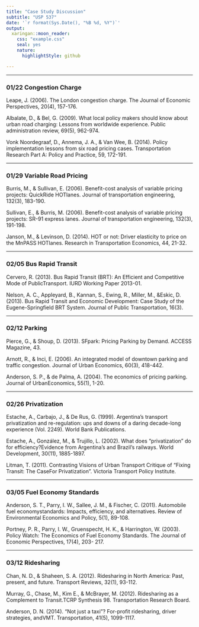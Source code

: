 ```yaml
---
title: "Case Study Discussion"
subtitle: "USP 537"
date: '`r format(Sys.Date(), "%B %d, %Y")`'
output:
  xaringan::moon_reader:
    css: "example.css"
    seal: yes
    nature:
      highlightStyle: github

---
```




****

### 01/22	Congestion Charge

Leape, J. (2006). The London congestion charge. The Journal of Economic Perspectives, 20(4), 157-176.

Albalate, D., & Bel, G. (2009). What local policy makers should know about urban road charging: Lessons from worldwide experience. Public administration review, 69(5), 962-974.

Vonk Noordegraaf, D., Annema, J. A., & Van Wee, B. (2014). Policy implementation lessons from six road pricing cases. Transportation Research Part A: Policy and Practice, 59, 172-191.

****

### 01/29	Variable Road Pricing

Burris, M., & Sullivan, E. (2006). Benefit-cost analysis of variable pricing projects: QuickRide HOTlanes. Journal of transportation engineering, 132(3), 183-190.

Sullivan, E., & Burris, M. (2006). Benefit-cost analysis of variable pricing projects: SR-91 express lanes. Journal of transportation engineering, 132(3), 191-198.

Janson, M., & Levinson, D. (2014). HOT or not: Driver elasticity to price on the MnPASS HOTlanes. Research in Transportation Economics, 44, 21-32.

****

### 02/05	Bus Rapid Transit

Cervero, R. (2013). Bus Rapid Transit (BRT): An Efficient and Competitive Mode of PublicTransport. IURD Working Paper 2013-01.

Nelson, A. C., Appleyard, B., Kannan, S., Ewing, R., Miller, M., &Eskic, D. (2013). Bus Rapid Transit and Economic Development: Case Study of the Eugene-Springfield BRT System. Journal of Public Transportation, 16(3).

****

### 02/12	Parking

Pierce, G., & Shoup, D. (2013). SFpark: Pricing Parking by Demand. ACCESS Magazine, 43.

Arnott, R., & Inci, E. (2006). An integrated model of downtown parking and traffic congestion. Journal of Urban Economics, 60(3), 418-442.

Anderson, S. P., & de Palma, A. (2004). The economics of pricing parking. Journal of UrbanEconomics, 55(1), 1-20.

****

### 02/26	Privatization

Estache, A., Carbajo, J., & De Rus, G. (1999). Argentina's transport privatization and re-regulation: ups and downs of a daring decade-long experience (Vol. 2249). World Bank Publications.

Estache, A., González, M., & Trujillo, L. (2002). What does “privatization” do for efficiency?Evidence from Argentina’s and Brazil’s railways. World Development, 30(11), 1885-1897. 

Litman, T. (2011). Contrasting Visions of Urban Transport Critique of “Fixing Transit: The CaseFor Privatization”. Victoria Transport Policy Institute.

****

### 03/05	Fuel Economy Standards

Anderson, S. T., Parry, I. W., Sallee, J. M., & Fischer, C. (2011). Automobile fuel economystandards: Impacts, efficiency, and alternatives. Review of Environmental Economics and Policy, 5(1), 89-108.

Portney, P. R., Parry, I. W., Gruenspecht, H. K., & Harrington, W. (2003). Policy Watch: The Economics of Fuel Economy Standards. The Journal of Economic Perspectives, 17(4), 203- 217.

****

### 03/12	Ridesharing

Chan, N. D., & Shaheen, S. A. (2012). Ridesharing in North America: Past, present, and future. Transport Reviews, 32(1), 93-112.

Murray, G., Chase, M., Kim E., & McBrayer, M. (2012). Ridesharing as a Complement to Transit.TCRP Synthesis 98. Transportation Research Board.

Anderson, D. N. (2014). “Not just a taxi”? For-profit ridesharing, driver strategies, andVMT. Transportation, 41(5), 1099-1117.